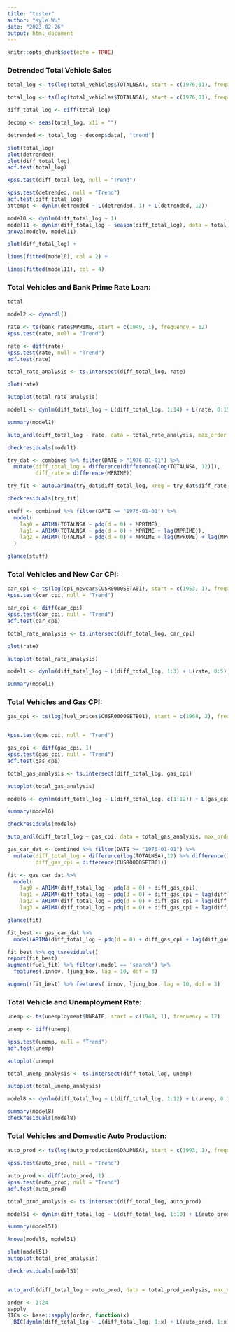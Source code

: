```yaml
---
title: "tester"
author: "Kyle Wu"
date: "2023-02-26"
output: html_document
---
```


```r
knitr::opts_chunk$set(echo = TRUE)
```

### Detrended Total Vehicle Sales

```r
total_log <- ts(log(total_vehicles$TOTALNSA), start = c(1976,01), frequency = 12)

```

```r
total_log <- ts(log(total_vehicles$TOTALNSA), start = c(1976,01), frequency = 12)

diff_total_log <- diff(total_log)

decomp <- seas(total_log, x11 = "")

detrended <- total_log - decomp$data[, "trend"]

plot(total_log)
plot(detrended)
plot(diff_total_log)
adf.test(total_log)

kpss.test(diff_total_log, null = "Trend")

kpss.test(detrended, null = "Trend")
adf.test(diff_total_log)
attempt <- dynlm(detrended ~ L(detrended, 1) + L(detrended, 12))

model0 <- dynlm(diff_total_log ~ 1)
model11 <- dynlm(diff_total_log ~ season(diff_total_log), data = total_log)
anova(model0, model11)

plot(diff_total_log) +

lines(fitted(model0), col = 2) +

lines(fitted(model11), col = 4)
```



### Total Vehicles and Bank Prime Rate Loan:
```r
total

model2 <- dynardl()
```

```r
rate <- ts(bank_rate$MPRIME, start = c(1949, 1), frequency = 12)
kpss.test(rate, null = "Trend")

rate <- diff(rate)
kpss.test(rate, null = "Trend")
adf.test(rate)

total_rate_analysis <- ts.intersect(diff_total_log, rate)

plot(rate)

autoplot(total_rate_analysis)

model1 <- dynlm(diff_total_log ~ L(diff_total_log, 1:14) + L(rate, 0:15) + season(diff_total_log), data = total_rate_analysis)

summary(model1)

auto_ardl(diff_total_log ~ rate, data = total_rate_analysis, max_order = 20)

checkresiduals(model1)
```

```r
try_dat <- combined %>% filter(DATE > "1976-01-01") %>%
  mutate(diff_total_log = difference(difference(log(TOTALNSA, 12))),
         diff_rate = difference(MPRIME))

try_fit <- auto.arima(try_dat$diff_total_log, xreg = try_dat$diff_rate, stationary = TRUE)

checkresiduals(try_fit)
```

```r
stuff <- combined %>% filter(DATE >= "1976-01-01") %>%
  model(
    lag0 = ARIMA(TOTALNSA ~ pdq(d = 0) + MPRIME),
    lag1 = ARIMA(TOTALNSA ~ pdq(d = 0) + MPRIME + lag(MPRIME)),
    lag2 = ARIMA(TOTALNSA ~ pdq(d = 0) + MPRIME + lag(MPROME) + lag(MPRIME, 2))
  )

glance(stuff)
```


### Total Vehicles and New Car CPI:
```r
car_cpi <- ts(log(cpi_newcar$CUSR0000SETA01), start = c(1953, 1), frequency = 12)
kpss.test(car_cpi, null = "Trend")

car_cpi <- diff(car_cpi)
kpss.test(car_cpi, null = "Trend")
adf.test(car_cpi)

total_rate_analysis <- ts.intersect(diff_total_log, car_cpi)

plot(rate)

autoplot(total_rate_analysis)

model1 <- dynlm(diff_total_log ~ L(diff_total_log, 1:3) + L(rate, 0:5), data = total_rate_analysis)

summary(model1)
```

### Total Vehicles and Gas CPI:
```r
gas_cpi <- ts(log(fuel_prices$CUSR0000SETB01), start = c(1968, 2), frequency = 12) 


kpss.test(gas_cpi, null = "Trend")

gas_cpi <- diff(gas_cpi, 1)
kpss.test(gas_cpi, null = "Trend")
adf.test(gas_cpi)

total_gas_analysis <- ts.intersect(diff_total_log, gas_cpi)

autoplot(total_gas_analysis)

model6 <- dynlm(diff_total_log ~ L(diff_total_log, c(1:12)) + L(gas_cpi, 0:12) + season(diff_total_log), data = total_gas_analysis)

summary(model6)

checkresiduals(model6)

auto_ardl(diff_total_log ~ gas_cpi, data = total_gas_analysis, max_order = 24)
```

```r
gas_car_dat <- combined %>% filter(DATE >= "1976-01-01") %>%
  mutate(diff_total_log = difference(log(TOTALNSA),12) %>% difference(),
         diff_gas_cpi = difference(CUSR0000SETB01))

fit <- gas_car_dat %>%
  model(
    lag0 = ARIMA(diff_total_log ~ pdq(d = 0) + diff_gas_cpi),
    lag1 = ARIMA(diff_total_log ~ pdq(d = 0) + diff_gas_cpi + lag(diff_gas_cpi)),
    lag2 = ARIMA(diff_total_log ~ pdq(d = 0) + diff_gas_cpi + lag(diff_gas_cpi) + lag(diff_gas_cpi, 2)),
    lag3 = ARIMA(diff_total_log ~ pdq(d = 0) + diff_gas_cpi + lag(diff_gas_cpi) + lag(diff_gas_cpi, 2) + lag(diff_gas_cpi, 3)))

glance(fit)

fit_best <- gas_car_dat %>%
  model(ARIMA(diff_total_log ~ pdq(d = 0) + diff_gas_cpi + lag(diff_gas_cpi) + lag(diff_gas_cpi, 2) + lag(diff_gas_cpi, 3)))

fit_best %>% gg_tsresiduals()
report(fit_best)
augment(fuel_fit) %>% filter(.model == 'search') %>%
  features(.innov, ljung_box, lag = 10, dof = 3)

augment(fit_best) %>% features(.innov, ljung_box, lag = 10, dof = 3)
```
### Total Vehicle and Unemployment Rate:
```r
unemp <- ts(unemployment$UNRATE, start = c(1948, 1), frequency = 12)

unemp <- diff(unemp)

kpss.test(unemp, null = "Trend")
adf.test(unemp)

autoplot(unemp)

total_unemp_analysis <- ts.intersect(diff_total_log, unemp)

autoplot(total_unemp_analysis)

model8 <- dynlm(diff_total_log ~ L(diff_total_log, 1:12) + L(unemp, 0:1) + season(diff_total_log), data = total_unemp_analysis)

summary(model8)
checkresiduals(model8)
```


### Total Vehicles and Domestic Auto Production:
```r

auto_prod <- ts(log(auto_production$DAUPNSA), start = c(1993, 1), frequency = 12)

kpss.test(auto_prod, null = "Trend")

auto_prod <- diff(auto_prod, 1)
kpss.test(auto_prod, null = "Trend")
adf.test(auto_prod)

total_prod_analysis <- ts.intersect(diff_total_log, auto_prod)

model51 <- dynlm(diff_total_log ~ L(diff_total_log, 1:10) + L(auto_prod, 0:10) + season(total_log), data = total_prod_analysis)

summary(model51)

Anova(model5, model51)

plot(model51)
autoplot(total_prod_analysis)

checkresiduals(model51)


auto_ardl(diff_total_log ~ auto_prod, data = total_prod_analysis, max_order = 24)

order <- 1:24
sapply
BICs <- base::sapply(order, function(x)
  BIC(dynlm(diff_total_log ~ L(diff_total_log, 1:x) + L(auto_prod, 1:x))))

```

